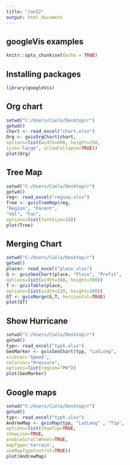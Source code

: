 ---
title: "Jan22"
output: html_document
---

## googleVis examples
```{r setup, include=FALSE}
knitr::opts_chunk$set(echo = TRUE)
```
## Installing packages
```{r, echo=FALSE}
library(googleVis)
```

## Org chart
```{r, echo=TRUE}
setwd("C:/Users/Cielo/Desktop/r")
getwd()
chart <- read_excel("chart.xlsx")
Org <- gvisOrgChart(chart,
options=list(width=600, height=250,
size='large', allowCollapse=TRUE))
plot(Org)
```
## Tree Map
```{r, echo=TRUE}
setwd("C:/Users/Cielo/Desktop/r")
getwd()
reg<- read_excel("region.xlsx")
Tree <- gvisTreeMap(reg,
"Region", "Parent",
"Val", "Fac",
options=list(fontSize=16))
plot(Tree)
```

## Merging Chart
```{r, echo=TRUE}
setwd("C:/Users/Cielo/Desktop/r")
getwd()
place<- read_excel("place.xlsx")
G <- gvisGeoChart(place, "Place", "Profit",
options=list(width=300, height=300))
T <- gvisTable(place,
options=list(width=220, height=300))
GT <- gvisMerge(G,T, horizontal=TRUE)
plot(GT)
```

## Show Hurricane 
```{r, echo=TRUE}
setwd("C:/Users/Cielo/Desktop/r")
getwd()
typ<- read_excel("typh.xlsx")
GeoMarker <- gvisGeoChart(typ, "LatLong",
sizevar='Speed',
colorvar="Pressure",
options=list(region="PH"))
plot(GeoMarker)
```

## Google maps
```{r, echo=TRUE}
setwd("C:/Users/Cielo/Desktop/r")
getwd()
typ<- read_excel("typh.xlsx")
AndrewMap <- gvisMap(typ, "LatLong" , "Tip",
options=list(showTip=TRUE,
showLine=TRUE,
enableScrollWheel=TRUE,
mapType='terrain',
useMapTypeControl=TRUE))
plot(AndrewMap)
```